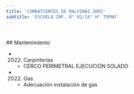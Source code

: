 ```yaml
---
title: 'COMBATIENTES DE MALVINAS 3002'
subtitle: 'ESCUELA INF. N° 02/14° H° TORNU'
---
```


#


 ## Mantenimiento

*  (2022) Carpinterías 
    + CERCO PERIMETRAL  EJECUCIÓN  SOLADO

*  (2022) Gas 
    + Adecuación instalación de gas



